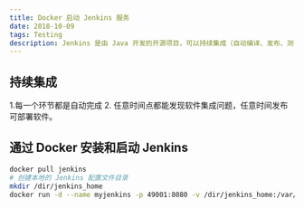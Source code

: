 ```yaml
---
title: Docker 启动 Jenkins 服务
date: 2018-10-09
tags: Testing
description: Jenkins 是由 Java 开发的开源项目，可以持续集成（自动编译、发布、测试）。它的前身是 Hundson。
---
```


## 持续集成
1.每一个环节都是自动完成
2. 任意时间点都能发现软件集成问题，任意时间发布可部署软件。

## 通过 Docker 安装和启动 Jenkins
```bash
docker pull jenkins
# 创建本地的 Jenkins 配置文件目录
mkdir /dir/jenkins_home
docker run -d --name myjenkins -p 49001:8080 -v /dir/jenkins_home:/var/jenkins_home jenkins
```